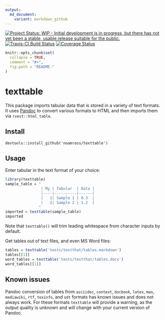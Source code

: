 ```yaml
---
output:
  md_document:
    variant: markdown_github
---
```


[![Project Status: WIP - Initial development is in progress, but there has not yet been a stable, usable release suitable for the public.](http://www.repostatus.org/badges/latest/wip.svg)](http://www.repostatus.org/#wip)
[![Travis-CI Build Status](https://travis-ci.org/noamross/texttable.svg?branch=master)](https://travis-ci.org/noamross/texttable)
[![Coverage Status](https://img.shields.io/codecov/c/github/noamross/texttable/master.svg)](https://codecov.io/github/noamross/texttable?branch=master)

<!-- README.md is generated from README.Rmd. Please edit that file -->

```r
knitr::opts_chunk$set(
  collapse = TRUE,
  comment = "#>",
  fig.path = "README-"
)
```

# texttable

This package imports tabular data that is stored in a variety of text formats.
It uses [Pandoc](http://pandoc.org/) to convert various formats to HTML and then
imports them via `rvest::html_table`.

## Install

    devtools::install_github('noamross/texttable')

## Usage


Enter tabular in the text format of your choice:

```r
library(texttable)
sample_table = "
                | My | Tabular  | Data |
                |----|----------|------|
                |   1| Sample 1 | 0.3  |
                |   2| Sample 2 | 1.2  |
               "
imported = texttable(sample_table)
imported
```

Note that `texttable()` will trim leading whitespace from character inputs by default.

Get tables out of text files, and even MS Word files:

```r
tables = texttable('tests/testthat/tables.markdown')
tables[[1]]
word_tables = texttable('tests/testthat/tables.docx')
word_tables[[1]]
```

## Known issues

Pandoc conversion of tables from `asciidoc`, `context`, `docbook`, `latex`,
`man`, `mediawiki`, `rtf`, `texinfo`, and `odt` formats has known issues and
does not always work. For these formats `texttable` will provide a warning,
as the output quality is unknown and will change with your current version of
Pandoc.
